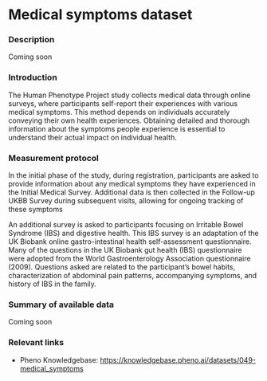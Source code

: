 # Medical symptoms dataset

### Description
Coming soon

### Introduction
The Human Phenotype Project study collects medical data through online surveys, where participants self-report their experiences with various medical symptoms. This method depends on individuals accurately conveying their own health experiences. Obtaining detailed and thorough information about the symptoms people experience is essential to understand their actual impact on individual health.

### Measurement protocol
In the initial phase of the study, during registration, participants are asked to provide information about any medical symptoms they have experienced in the Initial Medical Survey. Additional data is then collected in the Follow-up UKBB Survey during subsequent visits, allowing for ongoing tracking of these symptoms

An additional survey is asked to participants focusing on Irritable Bowel Syndrome (IBS) and digestive health. This IBS survey is an adaptation of the UK Biobank online gastro-intestinal health self-assessment questionnaire. Many of the questions in the UK Biobank gut health (IBS) questionnaire were adopted from the World Gastroenterology Association questionnaire (2009).
Questions asked are related to the participant’s bowel habits, characterization of abdominal pain patterns, accompanying symptoms, and history of IBS in the family.

### Summary of available data
Coming soon

### Relevant links
* Pheno Knowledgebase: https://knowledgebase.pheno.ai/datasets/049-medical_symptoms

